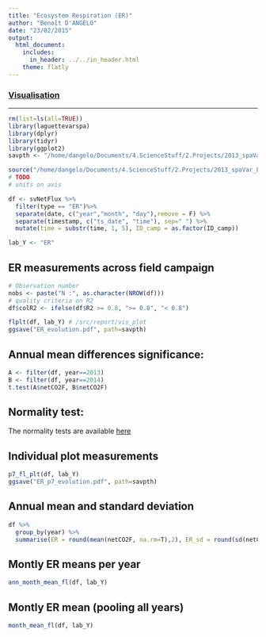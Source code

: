 ```yaml
---
title: "Ecosystem Respiration (ER)"
author: "Benoît D'ANGELO"
date: "23/02/2015"
output:
  html_document:
    includes:
      in_header: ../../in_header.html
    theme: flatly
---
```


<h3><a href="../vis_toc.html"> Visualisation </a></h3>
  
***

```r
rm(list=ls(all=TRUE))
library(laguettevarspa)
library(dplyr)
library(tidyr)
library(ggplot2)
savpth <- "/home/dangelo/Documents/4.ScienceStuff/2.Projects/2013_spaVar_LG/graphs/visualisation"

source("/home/dangelo/Documents/4.ScienceStuff/2.Projects/2013_spaVar_LG/src/report/vis_plot.R")
# TODO
# units on axis

```


```r
df <- svNetFlux %>%
  filter(type == "ER")%>%
  separate(date, c("year","month", "day"),remove = F) %>%
  separate(timestamp, c("ts_date", "time"), sep=" ") %>%
  mutate(time = substr(time, 1, 5), ID_camp = as.factor(ID_camp))

lab_Y <- "ER"
```

## ER measurements across field campaign
```r
# Observation number
nobs <- paste("N :", as.character(NROW(df)))
# quality criteria on R2
df$colR2 <- ifelse(df$R2 >= 0.8, ">= 0.8", "< 0.8")

flplt(df, lab_Y) # /src/report/vis_plot
ggsave("ER_evolution.pdf", path=savpth)
```

## Annual mean differences significance:

```r
A <- filter(df, year==2013)
B <- filter(df, year==2014)
t.test(A$netCO2F, B$netCO2F)
```

## Normality test:

The normality tests are available [here](flux_norm_test.html)

## Individual plot measurements

```r
p7_fl_plt(df, lab_Y)
ggsave("ER_p7_evolution.pdf", path=savpth)
```

## Annual mean and standard deviation
```r
df %>%
  group_by(year) %>%
  summarise(ER = round(mean(netCO2F, na.rm=T),2), ER_sd = round(sd(netCO2F, na.rm=T),2))
```

## Montly ER means per year

```r
ann_month_mean_fl(df, lab_Y)
```

## Montly ER mean (pooling all years)

```r
month_mean_fl(df, lab_Y)
```
